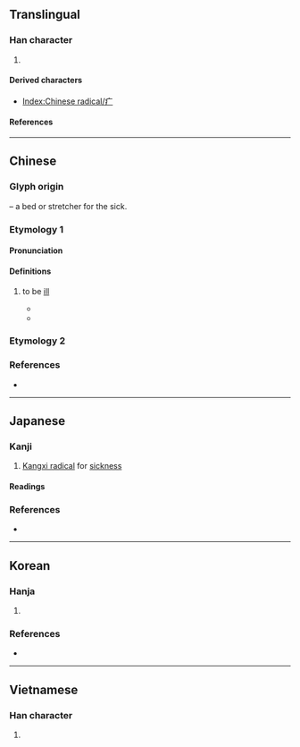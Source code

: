 {{also|广}}
{{character info}}
{{character info|⽧}}
==Translingual==
{{stroke order|type=animate}}

===Han character===
{{Han char|rn=104|rad=疒|as=00|sn=5|four=|canj=XK|ids=⿰冫广}}

# {{mul-kangxi radical-def}}

====Derived characters====
* [[Index:Chinese radical/疒]]

====References====
{{Han ref|kx=0769.010|dkj=22015|dj=1179.040|hdz=42659.010|uh=7592}}

----

==Chinese==
{{zh-forms|alt=疔,𤕫}}

===Glyph origin===
{{Han etym}}
{{liushu|p}} – a bed or stretcher for the sick.

===Etymology 1===

====Pronunciation====
{{zh-pron
|m=chuáng,nè,nì
|c=cong4,nik6,nak6
|h=pfs=chhòng
|mn=chhông/le̍k
|w=
|mc=y
|oc=y
|ma=
|cat=v
}}

====Definitions====
{{zh-hanzi}}

# {{zh-o}} to be [[ill]] {{defdate|during the {{w|Shang Dynasty}}}}
#* {{zh-x|貞 王 其 疒 目 @<br/> 貞 王 弗 疒 目||CL|ref={{w|zh:甲骨文合集|合}}00456正}}
#* {{zh-x|w:zh:婦好\帚{Fù}.^好 弗 疒 齒||CL|ref={{w|zh:甲骨文合集|合}}00773甲}}

===Etymology 2===
{{zh-see|病|ss}}

===References===
* {{R:twedu|C07806}}

----

==Japanese==
{{wikipedia|lang=ja|ダク部}}

===Kanji===
{{ja-kanji|grade=|rs=疒00}}

# [[Kangxi radical]] for [[sickness]]
#: {{syn|ja|病垂れ|tr=yamaidare}}

====Readings====
{{ja-readings
|on=だく, にゃく, そう, じょう
|kun=やまいだれ
}}

===References===
* {{R:Koseki Moji|247060}}

----

==Korean==

===Hanja===
{{ko-hanja|병들다|병들|녁||역}}

# {{hanja form of|[[녁]]/[[역]]|[[Kangxi radical]] for [[sickness]]}}

===References===
* {{R:hanjadoc|7678}}

----

==Vietnamese==

===Han character===
{{vi-readings|reading=[[nạch]]|rs=疒00}}

# {{rfdef|vi|sort=疒00}}